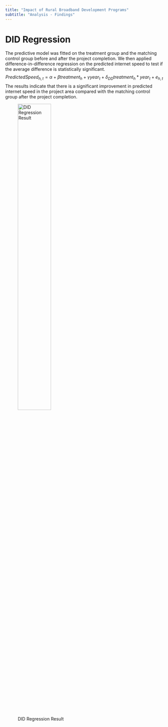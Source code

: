```yaml
---
title: "Impact of Rural Broadband Development Programs"
subtitle: "Analysis - Findings"
---
```


# DID Regression
The predictive model was fitted on the treatment group and the matching control group before and after the project completion. We then applied difference-in-difference regression on the predicted internet speed to test if the average difference is statistically significant.
$$
PredictedSpeed_{h,t} = \alpha + \beta treatment_h + \gamma year_t + \delta_{DD}treatment_h * year_t + e_{h,t}
$$
The results indicate that there is a significant improvement in predicted internet speed in the project area compared with the matching control group after the project completion. 

![DID Regression Result](img/didreg.png){width=50%}
 
